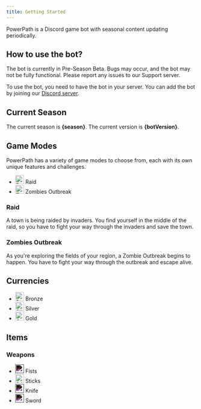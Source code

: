 ```yaml
---
title: Getting Started
---
```






PowerPath is a Discord game bot with seasonal content updating periodically.

## How to use the bot?

<Aside type="caution" title="Note!">
    The bot is currently in Pre-Season Beta. Bugs may occur, and the bot may not be fully functional. Please report any issues to our Support server.
</Aside>

To use the bot, you need to have the bot in your server. You can add the bot by joining our <a href="https://discord.gg/HCGcDCtmSh" target="_blank">Discord server</a>.

## Current Season

The current season is **{season}**. The current version is **{botVersion}**.

## Game Modes

PowerPath has a variety of game modes to choose from, each with its own unique features and challenges.

* <Image src={raid} alt="Raid" width="23" height="23" class="icon" /> Raid
* <Image src={zombiesOutbreak} alt="Zombies Outbreak" width="23" height="23" class="icon" /> Zombies Outbreak

### Raid

A town is being raided by invaders. You find yourself in the middle of the raid, so you have to fight your way through the invaders and save the town.

### Zombies Outbreak

As you're exploring the fields of your region, a Zombie Outbreak begins to happen. You have to fight your way through the outbreak and escape alive.

## Currencies

* <Image src={bronze} alt="Bronze" width="23" height="23" class="icon" /> Bronze
* <Image src={silver} alt="Silver" width="23" height="23" class="icon" /> Silver
* <Image src={gold} alt="Gold" width="23" height="23" class="icon" /> Gold

## Items

### Weapons

* <Image src={fists} alt="Fists" width="23" height="23" class="icon" style="filter: invert(1);" /> Fists
* <Image src={sticks} alt="Sticks" width="23" height="23" class="icon" /> Sticks
* <Image src={knife} alt="Knife" width="23" height="23" class="icon" style="filter: invert(1);" /> Knife
* <Image src={sword} alt="Sword" width="23" height="23" class="icon" style="filter: invert(1);" /> Sword
